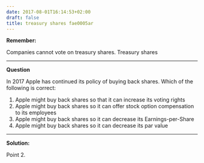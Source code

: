 ```yaml
---
date: 2017-08-01T16:14:53+02:00
draft: false
title: treasury shares fae0005ar
---
```


**Remember:**
 
Companies cannot vote on treasury shares. Treasury shares 

***
  
  **Question**

In 2017 Apple has continued its policy of buying back shares. Which of the following is correct:

1.  Apple might buy back shares so that it can increase its voting rights
2.  Apple might buy back shares so it can offer stock option compensation to its employees 
3.  Apple might buy back shares so it can decrease its Earnings-per-Share 
4.  Apple might buy back shares so it can decrease its par value



***
  
**Solution:**

Point 2.